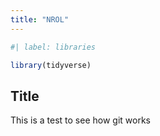 ```yaml
---
title: "NROL"
---
```


```r
#| label: libraries

library(tidyverse)
```

## Title
This is a test to see how git works
